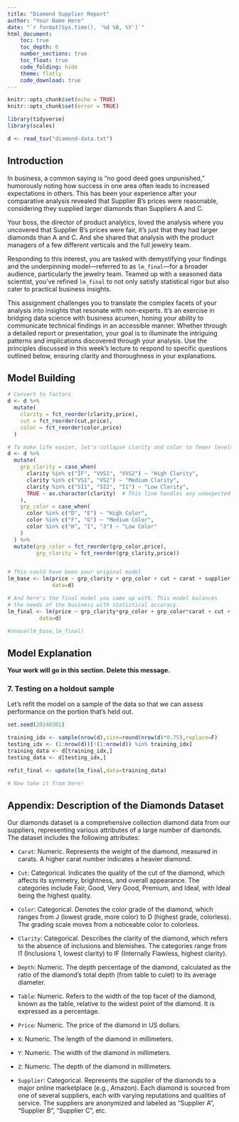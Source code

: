```yaml
---
title: "Diamond Supplier Report"
author: "Your Name Here"
date: "`r format(Sys.time(), '%d %B, %Y')`"
html_document:
    toc: true
    toc_depth: 6
    number_sections: true
    toc_float: true
    code_folding: hide
    theme: flatly
    code_download: true
---
```


```r
knitr::opts_chunk$set(echo = TRUE)
knitr::opts_chunk$set(error = TRUE)

library(tidyverse)
library(scales)

d <- read_tsv("diamond-data.txt")
```

## Introduction

In business, a common saying is "no good deed goes unpunished," humorously noting how success in one area often leads to increased expectations in others. This has been your experience after your comparative analysis revealed that Supplier B’s prices were reasonable, considering they supplied larger diamonds than Suppliers A and C. 

Your boss, the director of product analytics, loved the analysis where 
you uncovered that Supplier B's prices were fair, it's just that they had 
larger diamonds than A and C. And she shared that analysis
with the product managers of a few different verticals and the full jewelry 
team. 

Responding to this interest, you are tasked with demystifying your findings and the underpinning model—referred to as `lm_final`—for a broader audience, particularly the jewelry team. Teamed up with a seasoned data scientist, you've refined `lm_final` to not only satisfy statistical rigor but also cater to practical business insights.

This assignment challenges you to translate the complex facets of your analysis into insights that resonate with non-experts. It's an exercise in bridging data science with business acumen, honing your ability to communicate technical findings in an accessible manner. Whether through a detailed report or presentation, your goal is to illuminate the intriguing patterns and implications discovered through your analysis. Use the principles discussed in this week's lecture to respond to specific questions outlined below, ensuring clarity and thoroughness in your explanations.

## Model Building

```r

# Convert to factors
d <- d %>% 
  mutate(
    clarity = fct_reorder(clarity,price),
    cut = fct_reorder(cut,price),
    color = fct_reorder(color,price)
  )

# To make life easier, let's collapse clarity and color to fewer levels
d <- d %>%
  mutate(
    grp_clarity = case_when(
      clarity %in% c("IF", "VVS1", "VVS2") ~ "High Clarity",
      clarity %in% c("VS1", "VS2") ~ "Medium Clarity",
      clarity %in% c("SI1", "SI2", "I1") ~ "Low Clarity",
      TRUE ~ as.character(clarity)  # This line handles any unexpected categories
    ),
    grp_color = case_when(
      color %in% c("D", "E") ~ "High Color",
      color %in% c("F", "G") ~ "Medium Color",
      color %in% c("H", "I", "J") ~ "Low Color"
    )
  ) %>% 
  mutate(grp_color = fct_reorder(grp_color,price),
         grp_clarity = fct_reorder(grp_clarity,price))


# This could have been your original model
lm_base <- lm(price ~ grp_clarity + grp_color + cut + carat + supplier ,
              data=d)

# And here's the final model you came up with. This model balances
# the needs of the business with statistical accuracy. 
lm_final <- lm(price ~ grp_clarity*grp_color + grp_color*carat + cut + supplier,
          data=d)

#anova(lm_base,lm_final)
```


## Model Explanation

<!--
  As a reminder, this is a Markdown comment, so it doesn't appear in the
  knitted HTML. 
  
  Please make sections for each one of these questions or topics. Explore
  the idea to an extent that you think makes sense. These answers don't
  have to be super long. Remember you're writing for an audience 
  that is good with numbers but maybe don't know technical statistical
  terms very well.
  
  1. Overall Assessment of Model Performance
  2. Explain the terms in the model related to "cut".
  3. How do color and carat interact? 
  4. How do color and clarity interact? 
  5. How important are the interaction terms? 
  6. Ignoring carat, what aspect of a diamond is the most important to determining price?
  7. Refit the model on 75% of the data and predict the remaining 25%. Which 
     diamonds do you do the best on? Which ones do you do the worst on? You can
     talk about individual diamonds, but we're more interested in any patterns 
     you find. (I've made this section for you to get you started.)
     
     
  General Tips:

  * Keep It Simple: Use everyday language to explain statistical concepts, avoiding jargon as much as possible.
  * Use Visuals: Graphs and charts can convey complex ideas more easily than text, making your explanations
    clearer to a non-technical audience.
  * Offer Examples: Provide examples from the data to make abstract concepts tangible.
  * Be Concise: Given the non-technical audience, focus on clear, 
    direct explanations without overloading on details.  


-->

**Your work will go in this section. Delete this message.**



### 7. Testing on a holdout sample

Let's refit the model on a sample of the data so that we can assess performance
on the portion that's held out. 

```r
set.seed(20240301)

training_idx <- sample(nrow(d),size=round(nrow(d)*0.75),replace=F)
testing_idx <- (1:nrow(d))[!(1:nrow(d)) %in% training_idx]
training_data <- d[training_idx,]
testing_data <- d[testing_idx,]

refit_final <- update(lm_final,data=training_data)

# Now take it from here!

```





## Appendix: Description of the Diamonds Dataset

Our diamonds dataset is a comprehensive collection diamond data from our suppliers, 
representing various attributes of a large number of diamonds. 
The dataset includes the following attributes:

- `Carat`: Numeric. Represents the weight of the diamond, measured in carats. A higher carat number indicates a heavier diamond.

- `Cut`: Categorical. Indicates the quality of the cut of the diamond, which affects its symmetry, brightness, and overall appearance. The categories include Fair, Good, Very Good, Premium, and Ideal, with Ideal being the highest quality.

- `Color`: Categorical. Denotes the color grade of the diamond, which ranges from J (lowest grade, more color) to D (highest grade, colorless). The grading scale moves from a noticeable color to colorless.

- `Clarity`: Categorical. Describes the clarity of the diamond, which refers to the absence of inclusions and blemishes. The categories range from I1 (Inclusions 1, lowest clarity) to IF (Internally Flawless, highest clarity).

- `Depth`: Numeric. The depth percentage of the diamond, calculated as the ratio of the diamond's total depth (from table to culet) to its average diameter.

- `Table`: Numeric. Refers to the width of the top facet of the diamond, known as the table, relative to the widest point of the diamond. It is expressed as a percentage.

- `Price`: Numeric. The price of the diamond in US dollars.

- `X`: Numeric. The length of the diamond in millimeters.

- `Y`: Numeric. The width of the diamond in millimeters.

- `Z`: Numeric. The depth of the diamond in millimeters.

- `Supplier`: Categorical. Represents the supplier of the diamonds to a major online marketplace (e.g., Amazon). Each diamond is sourced from one of several suppliers, each with varying reputations and qualities of service. The suppliers are anonymized and labeled as "Supplier A", "Supplier B", "Supplier C", etc.

